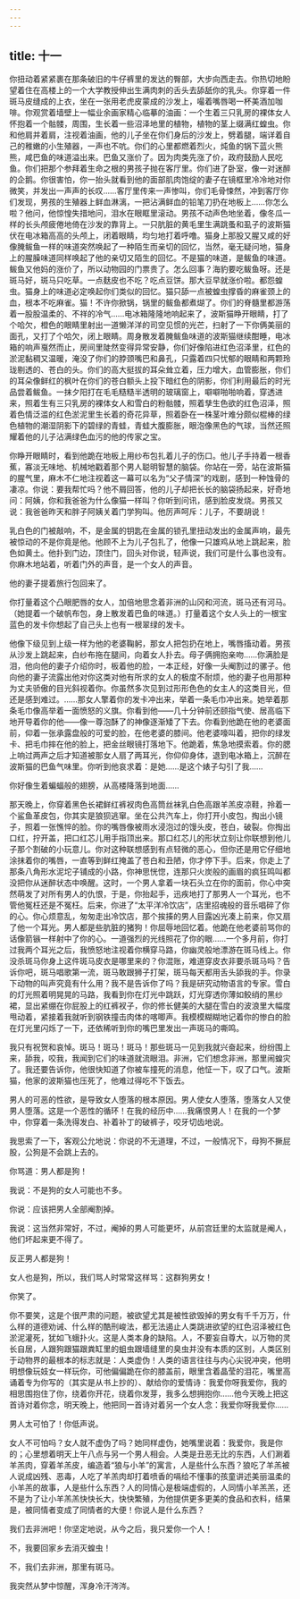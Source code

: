 ```yaml
---
---
---
```

title: 十一
---




你扭动着紧紧裹在那条破旧的牛仔裤里的发达的臀部，大步向西走去。你热切地盼望着住在高楼上的一个大学教授伸出生满肉刺的舌头去舔舐你的乳头。你穿着一件斑马皮缝成的上衣，坐在一张用老虎皮蒙成的沙发上，嘬着嘴唇喝一杯美酒加咖啡。你观赏着墙壁上一幅业余画家精心临摹的油画：一个生着三只乳房的裸体女人怀抱着一个骷髅，周围，生长着一些沼泽地里的植物，植物的茎上缀满红蝗虫。你和他肩并着肩，注视着油画，他的儿子坐在你们身后的沙发上，劈着腿，端详着自己的稚嫩的小生殖器，一声也不吭。你们的心里都燃着烈火，炖鱼的锅下蓝火熊熊，咸巴鱼的味道溢出来。巴鱼又涨价了。因为肉类先涨了价，政府鼓励人民吃鱼。你们把那个参拜着生命之根的男孩子抛在客厅里。你们进了卧室，像一对迷醉的企鹅。你很害怕，你一抬头就看到他的面部肌肉饱绽的妻子在镜框里冷冷地对你微笑，并发出一声声的长叹……客厅里传来一声惨叫，你们毛骨悚然，冲到客厅你们发现，男孩的生殖器上鲜血淋漓，一把沾满鲜血的铅笔刀扔在地板上……你怎么啦？他问，他惊惶失措地问，泪水在眼眶里滚动。男孩不动声色地坐着，像冬瓜一样的长头颅疲倦地倚在沙发的靠背上。一只肮脏的黄毛里生满跳蚤和虱子的波斯猫伏在电冰箱高高的头颅上，闭着眼睛，均匀地打着呼噜。猫身上那股又腥又咸的好像腌鲅鱼一样的味道突然唤起了一种陌生而亲切的回忆，当然，毫无疑问地，猫身上的腥臊味道同样唤起了他的亲切又陌生的回忆。不是猫的味道，是鲅鱼的味道。鲅鱼又他妈的涨价了，所以动物园的门票贵了。怎么回事？海豹要吃鲅鱼呀。还是斑马好，斑马只吃草。一点麸皮也不吃？吃点豆饼。那大豆早就涨价啦。都怨蝗虫。猫身上的味道必定唤起你们类似的回忆。猫只舔一点被蝗虫撑昏的麻雀颈上的血，根本不吃麻雀。猫！不许你掀锅，锅里的鲅鱼都煮煳了。你们的脊髓里都游荡着一股股温柔的、不祥的冷气……电冰箱隆隆地响起来了，波斯猫睁开眼睛，打了个哈欠，橙色的眼睛里射出一道懒洋洋的司空见惯的光芒，扫射了一下你俩美丽的面孔，又打了个哈欠，闭上眼睛。周身散发着腌鲅鱼味道的波斯猫继续酣睡，电冰箱的响声戛然而止，房间里陡然变得异常安静，你们好像陷进红色沼泽里，红色的淤泥黏稠又温暖，淹没了你们的脖颈嘴巴和鼻孔，只露着四只忧郁的眼睛和两颗玲珑剔透的、苍白的头。你们的高大挺拔的耳朵耸立着，压力增大，血管膨胀，你们的耳朵像鲜红的枫叶在你们的苍白额头上投下暗红色的阴影，你们利用最后的时光品尝着鲅鱼。一抹夕阳打在毛毛糙糙半透明的玻璃窗上，噼噼啪啪响着，穿透进来，照着生有三只乳房的裸体女人和雪白的粉骷髅，照着孳生色欲的红色沼泽，照着色情泛滥的红色淤泥里生长着的奇花异草，照着卧在一株茎叶难分颇似棍棒的绿色植物的潮湿阴影下的碧绿的青蛙，青蛙大腹膨胀，眼泡像黑色的气球，当然还照耀着他的儿子沾满绿色血污的他的传家之宝。

你睁开眼睛时，看到他跪在地板上用纱布包扎着儿子的伤口。他儿子手持着一根香蕉，寡淡无味地、机械地戳着那个男人聪明智慧的脑袋。你站在一旁，站在波斯猫的腥气里，麻木不仁地注视着这一幕可以名为“父子情深”的戏剧，感到一种蚀骨的凄凉。你说：要我帮忙吗？他不屑回答，他的儿子却把长长的脑袋扬起来，好奇地问：阿姨，你和我爸爸为什么像猫一样叫？你听到问讯，感到脸皮发烧。男孩又说：我爸爸昨天和胖子阿姨关着门学狗叫。他厉声呵斥：儿子，不要胡说！

乳白色的门被敲响，不，是金属的钥匙在金属的锁孔里扭动发出的金属声响，最先被惊动的不是你竟是他。他顾不上为儿子包扎了，他像一只雄鸡从地上跳起来，脸色如黄土。他扑到门边，顶住门，回头对你说，轻声说，我们可是什么事也没有。你麻木地站着，听着门外的声音，是一个女人的声音。

他的妻子提着旅行包回来了。

你打量着这个凸眼肥唇的女人，加倍地思念着非洲的山冈和河流，斑马还有河马。（她提着一个破帆布包，身上散发着巴鱼的味道。）打量着这个女人头上的一根宝蓝色的发卡你想起了自己头上也有一根翠绿的发卡。

他像下级见到上级一样为他的老婆鞠躬，那女人把包扔在地上，嘴唇搐动着。男孩从沙发上跳起来，白纱布拖在腿间，向着女人扑去。母子俩拥抱亲吻……你满脸是泪，他向他的妻子介绍你时，板着他的脸，一本正经，好像一头阉割过的骡子。他向他的妻子流露出他对你这类对他有所求的女人的极度不耐烦，他的妻子也用那种为丈夫骄傲的目光斜视着你。你虽然多次见到过形形色色的女主人的这类目光，但还是感到难过。……那女人擎着你的发卡冲出来，举着一条毛巾冲出来。她举着那条毛巾像高举着一面愤怒的义旗。你看到他——几十分钟前还颐指气使、居高临下地开导着你的他——像一尊泡酥了的神像逐渐矮了下去。你看到他跪在他的老婆面前，仰着一张承露盘般的可爱的脸，在他老婆的膝间。他老婆嚎叫着，把你的绿发卡、把毛巾摔在他的脸上，把金丝眼镜打落地下。他跪着，焦急地摸索着。你的腮上响过两声之后才知道被那女人扇了两耳光，你仰仰身体，退到电冰箱上，沉醉在波斯猫的巴鱼气味里。你听到他哀求着：是她……是这个婊子勾引了我……

你好像生着蝙蝠般的翅膀，从高楼降落到地面……

那天晚上，你穿着黑色长裙鲜红裤衩肉色高筒丝袜乳白色高跟羊羔皮凉鞋，拎着一个鲨鱼革皮包，你其实是狼狈逃窜。坐在公共汽车上，你打开小皮包，掏出小镜子，照着一张憔悴的脸。你的嘴唇像被雨水浸泡过的馒头皮，苍白，破裂。你掏出口红，拧开盖，把口红芯儿用手指顶出来。那口红芯儿的形状立刻让你联想到他儿子那个割破的小玩意儿。你对这种联想感到有点轻微的恶心，但你还是用它仔细地涂抹着你的嘴唇，一直等到鲜红掩盖了苍白和丑陋，你才停下手。后来，你走上了那条八角形水泥坨子铺成的小路，你神思恍惚，连那只火炭般的画眉的疯狂鸣叫都没把你从迷醉状态中唤醒。这时，一个男人拿着一块石头立在你的面前，你心中突然萌发了对所有男人的仇恨，于是，你抬起手，迅疾地打了那男人一个耳光，也不管他冤枉还是不冤枉。后来，你进了“太平洋冷饮店”，店里招魂般的音乐唱碎了你的心。你心烦意乱，匆匆走出冷饮店，那个挨揍的男人目露凶光凑上前来，你又扇了他一个耳光。男人都是些肮脏的猪狗！你屈辱地回忆着。他跪在他老婆前骂你的话像箭镞一样射中了你的心。一道强烈的光线照花了你的眼……一个多月前，你打过我两个耳光之后，我愤怒地注视着你横穿马路，你幽灵般地漂游在斑马线上。你没杀斑马你身上这件斑马皮衣是哪里来的？你混账，难道穿皮衣非要杀斑马吗？告诉你吧，斑马唱歌第一流，斑马敢跟狮子打架，斑马每天都用舌头舔我的手。你录下动物的叫声究竟有什么用？我不是告诉你了吗？我是研究动物语言的专家。雪白的灯光照着明晃晃的马路，我看到你在灯光中跳跃，灯光穿透你薄如鲛绡的黑纱裙，显出紧绷在你屁股上的红裤衩子，你的修长健美的大腿在雪白的波浪里大幅度甩动着，紧接着我就听到钢铁撞击肉体的喀唧声。我模模糊糊地记着你的惨白的脸在灯光里闪烁了一下，还依稀听到你的嘴巴里发出一声斑马的嘶鸣。

我只有祝贺和哀悼。斑马！斑马！斑马！那些斑马一见到我就兴奋起来，纷纷围上来，舔我，咬我，我闻到它们的味道就流眼泪。非洲，它们想念非洲，那里闹蝗灾了。我还要告诉你，他很快知道了你被车撞死的消息，他怔一下，叹了口气。波斯猫，他家的波斯猫也压死了，他难过得吃不下饭去。

男人的可恶的性欲，是导致女人堕落的根本原因。男人使女人堕落，堕落女人又使男人堕落。这是一个恶性的循环！在我的经历中……我痛恨男人！在我的一个梦中，你穿着一条洗得发白、补着补丁的破裤子，咬牙切齿地说。

我思索了一下，客观公允地说：你说的不无道理，不过，一般情况下，母狗不撅屁股，公狗是不会跳上去的。

你骂道：男人都是狗！

我说：不是狗的女人可能也不多。

你说：应该把男人全部阉割掉。

我说：这当然非常好，不过，阉掉的男人可能更坏，从前宫廷里的太监就是阉人，他们坏起来更不得了。

反正男人都是狗！

女人也是狗，所以，我们骂人时常常这样骂：这群狗男女！

你笑了。

你不要笑，这是个很严肃的问题，被欲望尤其是被性欲毁掉的男女有千千万万，什么样的道德劝诫、什么样的酷刑峻法，都无法遏止人类跳进欲望的红色沼泽被红色淤泥灌死，犹如飞蛾扑火。这是人类本身的缺陷。人，不要妄自尊大，以万物的灵长自居，人跟狗跟猫跟粪缸里的蛆虫跟墙缝里的臭虫并没有本质的区别，人类区别于动物界的最根本的标志就是：人类虚伪！人类的语言往往与内心尖锐冲突，他明明想像玩妓女一样玩你，可他偏偏跪在你的膝盖前，眼里含着晶莹的泪花，嘴里高诵着专为你写的（其实是从书上抄的）、献给你的爱情诗：我爱你呀我爱你，我的相思围抱住了你，绕着你开花，绕着你发芽，我多么想拥抱你……他今天晚上把这首诗对着你念，明天晚上，他把同一首诗对着另一个女人念：我爱你呀我爱你……

男人太可怕了！你低声说。

女人不可怕吗？女人就不虚伪了吗？她同样虚伪，她嘴里说着：我爱你，我是你的；心里想着明天上午八点与另一个男人相会。人类是丑恶无比的东西，人们涮着羊羔肉，穿着羊羔皮，编造着“狼与小羊”的寓言，人是些什么东西？狼吃了羊羔被人说成凶残、恶毒，人吃了羊羔肉却打着喷香的嗝给不懂事的孩童讲述美丽温柔的小羊羔的故事，人是些什么东西？人的同情心是极端虚假的，人同情小羊羔羔，还不是为了让小羊羔羔快快长大，快快繁殖，为他提供更多更美的食品和衣料，结果是，被同情者变成了同情者的大便！你说人是什么东西？

我们去非洲吧！你坚定地说，从今之后，我只爱你一个人！

不，我要回家乡去消灭蝗虫！

不，我们去非洲，那里有斑马。

我突然从梦中惊醒，浑身冷汗涔涔。